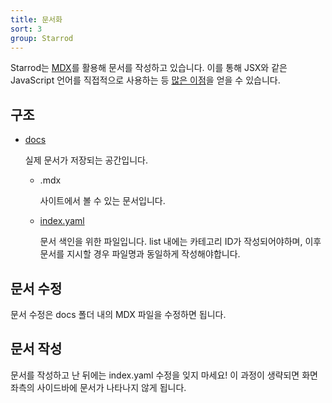 ```yaml
---
title: 문서화
sort: 3
group: Starrod
---
```


Starrod는 [MDX](https://mdxjs.com/)를 활용해 문서를 작성하고 있습니다.
이를 통해 JSX와 같은 JavaScript 언어를 직접적으로 사용하는 등
[많은 이점](https://mdxjs.com/blog/v2/)을 얻을 수 있습니다.

## 구조

- [docs](https://github.com/zuhanit/starrod/tree/main/docs)

  실제 문서가 저장되는 공간입니다.

  - .mdx

    사이트에서 볼 수 있는 문서입니다.

  - [index.yaml](https://github.com/zuhanit/starrod/blob/main/docs/index.yaml)

    문서 색인을 위한 파일입니다. list 내에는 카테고리 ID가 작성되어야하며,
    이후 문서를 지시할 경우 파일명과 동일하게 작성해야합니다.

## 문서 수정

문서 수정은 docs 폴더 내의 MDX 파일을 수정하면 됩니다.

## 문서 작성

문서를 작성하고 난 뒤에는 index.yaml 수정을 잊지 마세요! 이 과정이
생략되면 화면 좌측의 사이드바에 문서가 나타나지 않게 됩니다.
